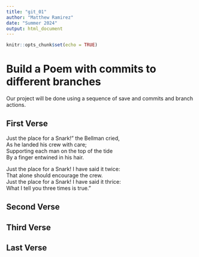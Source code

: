 ```yaml
---
title: "git_01"
author: "Matthew Ramirez"
date: "Summer 2024"
output: html_document
---
```


```r
knitr::opts_chunk$set(echo = TRUE)
```
# Build a Poem with commits to different branches
Our project will be done using a sequence of save and commits and branch actions.
<!-- Do not modify or change any text in "!--" bracketed areas such as this --- these are instructions to
you, if you change any of this the git program will notice it and compromise your git merging strategy !-->

## First Verse 
<!--Put the first five lines of a poem by Lewis Carrol in this section!-->

Just the place for a Snark!" the Bellman cried,  
   As he landed his crew with care;  
Supporting each man on the top of the tide  
   By a finger entwined in his hair.  
  
Just the place for a Snark! I have said it twice:  
   That alone should encourage the crew.  
Just the place for a Snark! I have said it thrice:  
   What I tell you three times is true."  

## Second Verse
<!--Put the first five lines of a poem by Robert Frost here!-->

## Third Verse
<!--Put the first two verses of The Walrus and the Carpenter here!-->

## Last Verse
<!--Put a short poem you created using chatGPT of 20 to 30 lines,here!-->

